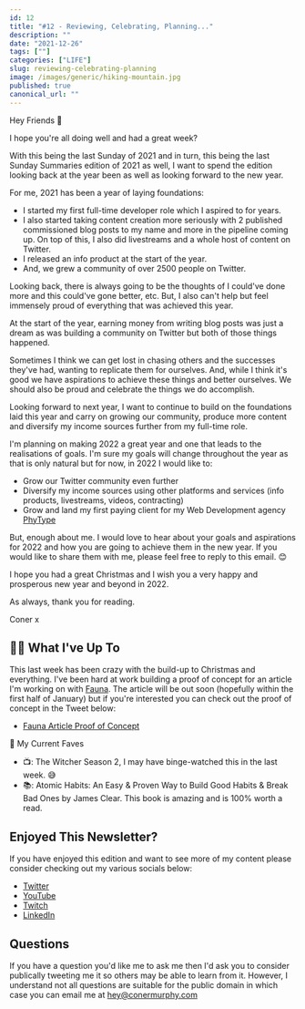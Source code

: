 ```yaml
---
id: 12
title: "#12 - Reviewing, Celebrating, Planning..."
description: ""
date: "2021-12-26"
tags: [""]
categories: ["LIFE"]
slug: reviewing-celebrating-planning
image: /images/generic/hiking-mountain.jpg
published: true
canonical_url: ""
---
```


Hey Friends 👋

I hope you're all doing well and had a great week?

With this being the last Sunday of 2021 and in turn, this being the last Sunday Summaries edition of 2021 as well, I want to spend the edition looking back at the year been as well as looking forward to the new year.

For me, 2021 has been a year of laying foundations:

- I started my first full-time developer role which I aspired to for years.
- I also started taking content creation more seriously with 2 published commissioned blog posts to my name and more in the pipeline coming up. On top of this, I also did livestreams and a whole host of content on Twitter.
- I released an info product at the start of the year.
- And, we grew a community of over 2500 people on Twitter.

Looking back, there is always going to be the thoughts of I could've done more and this could've gone better, etc. But, I also can't help but feel immensely proud of everything that was achieved this year.

At the start of the year, earning money from writing blog posts was just a dream as was building a community on Twitter but both of those things happened.

Sometimes I think we can get lost in chasing others and the successes they've had, wanting to replicate them for ourselves. And, while I think it's good we have aspirations to achieve these things and better ourselves. We should also be proud and celebrate the things we do accomplish.

Looking forward to next year, I want to continue to build on the foundations laid this year and carry on growing our community, produce more content and diversify my income sources further from my full-time role.

I'm planning on making 2022 a great year and one that leads to the realisations of goals. I'm sure my goals will change throughout the year as that is only natural but for now, in 2022 I would like to:

- Grow our Twitter community even further
- Diversify my income sources using other platforms and services (info products, livestreams, videos, contracting)
- Grow and land my first paying client for my Web Development agency [PhyType](https://phytype.com/)

But, enough about me. I would love to hear about your goals and aspirations for 2022 and how you are going to achieve them in the new year. If you would like to share them with me, please feel free to reply to this email. 😊

I hope you had a great Christmas and I wish you a very happy and prosperous new year and beyond in 2022.

As always, thank you for reading.

Coner x

## 🏃‍♂️ What I've Up To

This last week has been crazy with the build-up to Christmas and everything. I've been hard at work building a proof of concept for an article I'm working on with [Fauna](https://fauna.com/). The article will be out soon (hopefully within the first half of January) but if you're interested you can check out the proof of concept in the Tweet below:

- [Fauna Article Proof of Concept](https://twitter.com/MrConerMurphy/status/1474371461284564997)

💯 My Current Faves

- 📺: The Witcher Season 2, I may have binge-watched this in the last week. 😅
- 📚: Atomic Habits: An Easy & Proven Way to Build Good Habits & Break Bad Ones by James Clear. This book is amazing and is 100% worth a read.

## Enjoyed This Newsletter?

If you have enjoyed this edition and want to see more of my content please consider checking out my various socials below:

- [Twitter](https://twitter.com/MrConerMurphy/)
- [YouTube](https://www.youtube.com/channel/UCKbxBnz1xuyGAPMCOZQRdVw)
- [Twitch](https://www.twitch.tv/conermurphy)
- [LinkedIn](https://www.linkedin.com/in/coner-murphy/)

## Questions

If you have a question you'd like me to ask me then I'd ask you to consider publically tweeting me it so others may be able to learn from it. However, I understand not all questions are suitable for the public domain in which case you can email me at [hey@conermurphy.com](mailto:hey@conermurphy.com)
